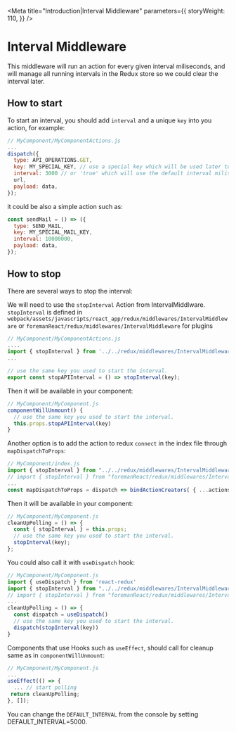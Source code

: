 
<Meta
  title="Introduction|Interval Middleware"
  parameters={{
    storyWeight: 110,
  }}
/>

# Interval Middleware

This middleware will run an action for every given interval miliseconds,
and will manage all running intervals in the Redux store so we could clear the interval later.

## How to start

To start an interval, you should add `interval` and a unique `key` into you action, for example:

```js
// MyComponent/MyComponentActions.js
...
dispatch({
  type: API_OPERATIONS.GET,
  key: MY_SPECIAL_KEY, // use a special key which will be used later to clear the interval.
  interval: 3000 // or 'true' which will use the default interval milisec.
  url,
  payload: data,
});
```

it could be also a simple action such as:

```js
const sendMail = () => ({
  type: SEND_MAIL,
  key: MY_SPECIAL_MAIL_KEY,
  interval: 10000000,
  payload: data,
});
```

## How to stop

There are several ways to stop the interval:

We will need to use the `stopInterval` Action from IntervalMiddlware.
`stopInterval` is defined in `webpack/assets/javascripts/react_app/redux/middlewares/IntervalMiddleware`
or `foremanReact/redux/middlewares/IntervalMiddleware` for plugins

```js
// MyComponent/MyComponentActions.js
....
import { stopInterval } from '../../redux/middlewares/IntervalMiddleware';
...

// use the same key you used to start the interval.
export const stopAPIInterval = () => stopInterval(key);
```

Then it will be available in your component:

```js
// MyComponent/MyComponent.js
componentWillUnmount() {
  // use the same key you used to start the interval.
  this.props.stopAPIInterval(key)
}
```

Another option is to add the action to redux `connect` in the index file through `mapDispatchToProps`:

```js
// MyComponent/index.js
import { stopInterval } from "../../redux/middlewares/IntervalMiddleware";
// import { stopInterval } from "foremanReact/redux/middlewares/IntervalMiddleware"; in plugins
...
const mapDispatchToProps = dispatch => bindActionCreators( { ...actions, stopInterval }, dispatch)
```

Then it will be available in your component:

```js
// MyComponent/MyComponent.js
cleanUpPolling = () => {
  const { stopInterval } = this.props;
  // use the same key you used to start the interval.
  stopInterval(key);
};
```

You could also call it with `useDispatch` hook:

```js
// MyComponent/MyComponent.js
import { useDispatch } from 'react-redux'
import { stopInterval } from "../../redux/middlewares/IntervalMiddleware";
// import { stopInterval } from "foremanReact/redux/middlewares/IntervalMiddleware"; in plugins
...
cleanUpPolling = () => {
  const dispatch = useDispatch()
  // use the same key you used to start the interval.
  dispatch(stopInterval(key))
}
```

Components that use Hooks such as `useEffect`, should call for cleanup same as in `componentWillUnmount`:

```js
// MyComponent/MyComponent.js
...
useEffect(() => {
  ... // start polling
 return cleanUpPolling;
}, []);
```

You can change the `DEFAULT_INTERVAL` from the console by setting DEFAULT_INTERVAL=5000.
